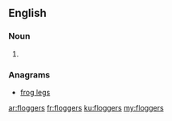 ==English==

===Noun===
{{head|en|plural}}

# {{plural of|flogger|lang=en}}

===Anagrams===
* [[frog legs#English|frog legs]]

[[ar:floggers]]
[[fr:floggers]]
[[ku:floggers]]
[[my:floggers]]